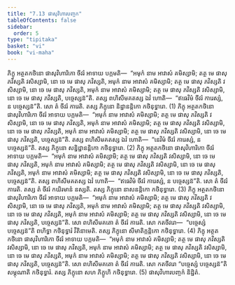 ```yaml
---
title: "7.13 ផាសុវិហារបញ្ចក"
tableOfContents: false
sidebar:
  order: 5
type: "tipitaka"
basket: "vi"
book: "vi-maha"
---
```



<DynamicBreadcrumb />

<Division number="324" book="vi-maha">

<Paragraph number="1518" book="vi-maha">
ភិក្ខុ អត្ថតកថិនោ ផាសុវិហារិកោ ចីវរំ អាទាយ បក្កមតិ—  “អមុកំ នាម អាវាសំ គមិស្សាមិ; តត្ថ មេ ផាសុ ភវិស្សតិ វសិស្សាមិ, នោ ចេ មេ ផាសុ ភវិស្សតិ, អមុកំ នាម អាវាសំ គមិស្សាមិ; តត្ថ មេ ផាសុ ភវិស្សតិ វសិស្សាមិ, នោ ចេ មេ ផាសុ ភវិស្សតិ, អមុកំ នាម អាវាសំ គមិស្សាមិ; តត្ថ មេ ផាសុ ភវិស្សតិ វសិស្សាមិ, នោ ចេ មេ ផាសុ ភវិស្សតិ, បច្ចេស្សន៑”តិ. តស្ស ពហិសីមគតស្ស ឯវំ ហោតិ—  “ឥធេវិមំ ចីវរំ ការេស្សំ, ន បច្ចេស្សន៑”តិ. សោ តំ ចីវរំ ការេតិ. តស្ស ភិក្ខុនោ និដ្ឋានន្តិកោ កថិនុទ្ធារោ. (1)
</Paragraph>

<Paragraph number="1519" book="vi-maha">
ភិក្ខុ អត្ថតកថិនោ ផាសុវិហារិកោ ចីវរំ អាទាយ បក្កមតិ—  “អមុកំ នាម អាវាសំ គមិស្សាមិ; តត្ថ មេ ផាសុ ភវិស្សតិ វសិស្សាមិ, នោ ចេ មេ ផាសុ ភវិស្សតិ, អមុកំ នាម អាវាសំ គមិស្សាមិ; តត្ថ មេ ផាសុ ភវិស្សតិ វសិស្សាមិ, នោ ចេ មេ ផាសុ ភវិស្សតិ, អមុកំ នាម អាវាសំ គមិស្សាមិ; តត្ថ មេ ផាសុ ភវិស្សតិ វសិស្សាមិ, នោ ចេ មេ ផាសុ ភវិស្សតិ, បច្ចេស្សន៑”តិ. តស្ស ពហិសីមគតស្ស ឯវំ ហោតិ—  “នេវិមំ ចីវរំ ការេស្សំ, ន បច្ចេស្សន៑”តិ. តស្ស ភិក្ខុនោ សន្និដ្ឋានន្តិកោ កថិនុទ្ធារោ. (2)
</Paragraph>

<Paragraph number="1520" book="vi-maha">
ភិក្ខុ អត្ថតកថិនោ ផាសុវិហារិកោ ចីវរំ អាទាយ បក្កមតិ—  “អមុកំ នាម អាវាសំ គមិស្សាមិ; តត្ថ មេ ផាសុ ភវិស្សតិ វសិស្សាមិ, នោ ចេ មេ ផាសុ ភវិស្សតិ, អមុកំ នាម អាវាសំ គមិស្សាមិ; តត្ថ មេ ផាសុ ភវិស្សតិ វសិស្សាមិ, នោ ចេ មេ ផាសុ ភវិស្សតិ, អមុកំ នាម អាវាសំ គមិស្សាមិ; តត្ថ មេ ផាសុ ភវិស្សតិ វសិស្សាមិ, នោ ចេ មេ ផាសុ ភវិស្សតិ, បច្ចេស្សន៑”តិ. តស្ស ពហិសីមគតស្ស ឯវំ ហោតិ—  “ឥធេវិមំ ចីវរំ ការេស្សំ, ន បច្ចេស្សន៑”តិ. សោ តំ ចីវរំ ការេតិ. តស្ស តំ ចីវរំ កយិរមានំ នស្សតិ. តស្ស ភិក្ខុនោ នាសនន្តិកោ កថិនុទ្ធារោ. (3)
</Paragraph>

<Paragraph number="1521" book="vi-maha">
ភិក្ខុ អត្ថតកថិនោ ផាសុវិហារិកោ ចីវរំ អាទាយ បក្កមតិ—  “អមុកំ នាម អាវាសំ គមិស្សាមិ; តត្ថ មេ ផាសុ ភវិស្សតិ វសិស្សាមិ, នោ ចេ មេ ផាសុ ភវិស្សតិ, អមុកំ នាម អាវាសំ គមិស្សាមិ; តត្ថ មេ ផាសុ ភវិស្សតិ វសិស្សាមិ, នោ ចេ មេ ផាសុ ភវិស្សតិ, អមុកំ នាម អាវាសំ គមិស្សាមិ; តត្ថ មេ ផាសុ ភវិស្សតិ វសិស្សាមិ, នោ ចេ មេ ផាសុ ភវិស្សតិ, បច្ចេស្សន៑”តិ. សោ ពហិសីមគតោ តំ ចីវរំ ការេតិ. សោ កតចីវរោ—  “បច្ចេស្សំ បច្ចេស្សន៑”តិ ពហិទ្ធា កថិនុទ្ធារំ វីតិនាមេតិ. តស្ស ភិក្ខុនោ សីមាតិក្កន្តិកោ កថិនុទ្ធារោ. (4)
</Paragraph>

<Paragraph number="1522" book="vi-maha">
ភិក្ខុ អត្ថតកថិនោ ផាសុវិហារិកោ ចីវរំ អាទាយ បក្កមតិ—  “អមុកំ នាម អាវាសំ គមិស្សាមិ; តត្ថ មេ ផាសុ ភវិស្សតិ វសិស្សាមិ, នោ ចេ មេ ផាសុ ភវិស្សតិ, អមុកំ នាម អាវាសំ គមិស្សាមិ; តត្ថ មេ ផាសុ ភវិស្សតិ វសិស្សាមិ, នោ ចេ មេ ផាសុ ភវិស្សតិ, អមុកំ នាម អាវាសំ គមិស្សាមិ; តត្ថ មេ ផាសុ ភវិស្សតិ វសិស្សាមិ, នោ ចេ មេ ផាសុ ភវិស្សតិ, បច្ចេស្សន៑”តិ. សោ ពហិសីមគតោ តំ ចីវរំ ការេតិ. សោ កតចីវរោ “បច្ចេស្សំ បច្ចេស្សន៑”តិ សម្ភុណាតិ កថិនុទ្ធារំ. តស្ស ភិក្ខុនោ សហ ភិក្ខូហិ កថិនុទ្ធារោ. (5)

</Paragraph>
</Division>

<Paragraph number="1523" type="center" book="vi-maha">
ផាសុវិហារបញ្ចកំ និដ្ឋិតំ.
</Paragraph>